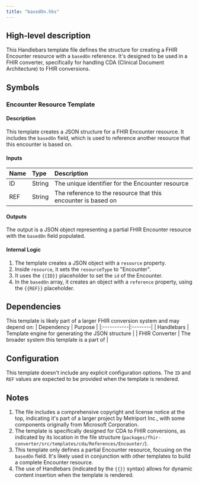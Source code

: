 ```yaml
---
title: "basedOn.hbs"
---
```


## High-level description
This Handlebars template file defines the structure for creating a FHIR Encounter resource with a `basedOn` reference. It's designed to be used in a FHIR converter, specifically for handling CDA (Clinical Document Architecture) to FHIR conversions.

## Symbols

### Encounter Resource Template
#### Description
This template creates a JSON structure for a FHIR Encounter resource. It includes the `basedOn` field, which is used to reference another resource that this encounter is based on.

#### Inputs
| Name | Type | Description |
|:-----|:-----|:------------|
| ID   | String | The unique identifier for the Encounter resource |
| REF  | String | The reference to the resource that this encounter is based on |

#### Outputs
The output is a JSON object representing a partial FHIR Encounter resource with the `basedOn` field populated.

#### Internal Logic
1. The template creates a JSON object with a `resource` property.
2. Inside `resource`, it sets the `resourceType` to "Encounter".
3. It uses the `{{ID}}` placeholder to set the `id` of the Encounter.
4. In the `basedOn` array, it creates an object with a `reference` property, using the `{{REF}}` placeholder.

## Dependencies
This template is likely part of a larger FHIR conversion system and may depend on:
| Dependency | Purpose |
|:-----------|:--------|
| Handlebars | Template engine for generating the JSON structure |
| FHIR Converter | The broader system this template is a part of |

## Configuration
This template doesn't include any explicit configuration options. The `ID` and `REF` values are expected to be provided when the template is rendered.

## Notes
1. The file includes a comprehensive copyright and license notice at the top, indicating it's part of a larger project by Metriport Inc., with some components originally from Microsoft Corporation.
2. The template is specifically designed for CDA to FHIR conversions, as indicated by its location in the file structure (`packages/fhir-converter/src/templates/cda/References/Encounter/`).
3. This template only defines a partial Encounter resource, focusing on the `basedOn` field. It's likely used in conjunction with other templates to build a complete Encounter resource.
4. The use of Handlebars (indicated by the `{{}}` syntax) allows for dynamic content insertion when the template is rendered.